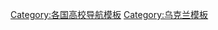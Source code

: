 <noinclude>{{校对翻译|en|Template:Universities in Ukraine}}</noinclude>{{Navbox
| name  = 乌克兰大学
| title = {{flagicon|Ukraine}} [[乌克兰大学列表|乌克兰大学]]
| state = {{{state|autocollapse}}}
|listclass = hlist
| group1 = 大学
| list1 = 

* [[切尔诺夫策大学]]
<!--* [https://en.wikipedia.org/wiki/Alfred_Nobel_University,_Dnipropetrovs'k,_Ukraine Alfred Nobel University, Dnipropetrovs'k, Ukraine]-->
* [[第聂伯罗彼得罗夫斯克国立大学]]
* [[顿涅茨克国立管理学院]]
* [[顿涅茨克国立大学]]
* [[东乌克兰沃洛达尔国立大学]]
* [[哈尔科夫大学]]
* [[哈尔科夫国立经济大学]]
* [[赫尔松国立师范学院]]
* [[基辅国立语言大学]]
* [[基辅大学]]
* [[基辅国立贸易经济大学]]
* [[基辅国立经济大学]]
* [[基辅国际大学]]
* [[克里沃罗格国立大学]]
* [[利沃夫大学]]
<!--* [[Tavrida National V.I. Vernadsky University]]-->
* [[基輔莫訶拉院國立大學]]
* {{link-en|莫訶拉黑海國立大學|Petro_Mohyla_Black_Sea_State_University}}
* [[敖德萨大学]]
* [[国立大学洛赫学院]]
* [[乌克兰天主教大学]]
* [[扎波罗热国立大学]]
* [[乌日霍罗德国立大学]]
* [[喀尔巴阡山国立大学]]
* [[國家視覺藝術與建築學術院]]
<!--* [[Interregional Academy of Personnel Management]]-->
* [[捷尔诺波尔国民经济大学]]
<!--* [[International Solomon University]]
* [[International Christian University – Kiev]]-->

| group2 = 理工大学
| list2 = 
* [[乌克兰国立矿业大学]]
<!--* [[Dnipropetrovsk_National_University_of_Rail_Transport|Dnipropetrovsk National University of Railway Transport]]
* [[Chemical Technology University of Ukraine]]-->
* [[顿涅茨克国立工业大学]]
<!--* [[Ivano-Frankivsk National Technical University of Oil and Gas]]
* [[Kharkiv National University of Radioelectronics]]
* [[Kharkiv Polytechnic Institute]]
* [[Kyiv Polytechnic Institute]]
* [[Kyiv National Economic University]]-->
* [[基辅国立建筑工业大学]]
<!--* [[Prydniprovska State Academy of Civil Engineering and Architecture]]
* [[Lviv Polytechnic]]
* [[National Aviation University]]
*[[National University of Food Technologies]]
* [[National Metallurgical Academy of Ukraine]]
* [[Vinnytsia National Technical University]]-->
* [[乌克兰国立造船大学]]
<!--* [[Zaporizhzhya National Technical University]]
* [[Donbas State Technical University]] -->

| group3 = 医科大学
| list3 = 
<!--* [[Danylo Halytsky Lviv National Medical University]] -->
* [[布科维纳国立医科大学]]
* [[顿涅茨克国立医科大学]]
* [[巴卡莫列茨国立医科大学]]
<!--* [[Crimea State Medical University named after S. I. Georgievsky]] -->
* [[伊万诺-弗兰科夫斯克国立医科大学]]
* [[敖德萨国立医科大学]]
* [[文尼察国立医科大学]]
* [[哈尔科夫国立医科大学]]
* [[卢甘斯克国立医科大学]]
* [[扎波里日亚国立医科大学]]

| group4 = 师范大学
| list4 = 
<!--* [[Luhansk Taras Shevchenko National Pedagogical University]] -->
* [[涅任国立师范学院]]
<!--* [[Hlukhiv National Pedagogical University of Oleksandr Dovzhenko]] -->
* [[克里沃罗格国立师范学院]]
<!--* [[Vasyl Stefanyk Prycarpathian National University]] -->

}}<noinclude>
{{collapsible option}}
[[Category:各国高校导航模板]]
[[Category:乌克兰模板]]
</noinclude>